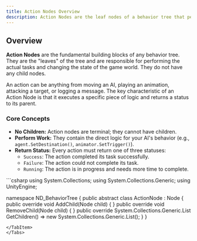 ```yaml
---
title: Action Nodes Overview
description: Action Nodes are the leaf nodes of a behavior tree that perform the actual work.
---
```


## Overview

**Action Nodes** are the fundamental building blocks of any behavior tree. They are the "leaves" of the tree and are responsible for performing the actual tasks and changing the state of the game world. They do not have any child nodes.

An action can be anything from moving an AI, playing an animation, attacking a target, or logging a message. The key characteristic of an Action Node is that it executes a specific piece of logic and returns a status to its parent.

### Core Concepts
- **No Children:** Action nodes are terminal; they cannot have children.
- **Perform Work:** They contain the direct logic for your AI's behavior (e.g., `agent.SetDestination()`, `animator.SetTrigger()`).
- **Return Status:** Every action must return one of three statuses:
    - `Success`: The action completed its task successfully.
    - `Failure`: The action could not complete its task.
    - `Running`: The action is in progress and needs more time to complete.

<Tabs>
<TabItem label="C# Base Class">
```csharp
using System.Collections;
using System.Collections.Generic;
using UnityEngine;

namespace ND_BehaviorTree
{
    public abstract class ActionNode : Node
    {
        public override void AddChild(Node child) { }
        public override void RemoveChild(Node child) { }
        public override System.Collections.Generic.List<Node> GetChildren() => new System.Collections.Generic.List<Node>();
    }
}
```
</TabItem>
</Tabs>
